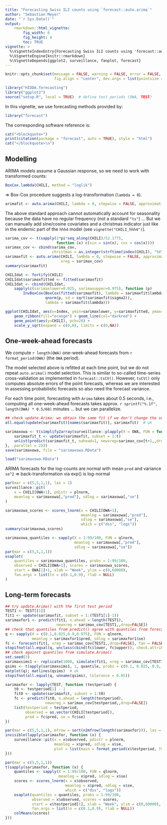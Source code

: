 ```yaml
---
title: "Forecasting Swiss ILI counts using `forecast::auto.arima`"
author: "Sebastian Meyer"
date: "`r Sys.Date()`"
output:
    rmarkdown::html_vignette:
        fig_width: 6
        fig_height: 4
        toc: TRUE
vignette: >
  %\VignetteIndexEntry{Forecasting Swiss ILI counts using 'forecast::auto.arima'}
  %\VignetteEngine{knitr::rmarkdown}
  %\VignetteDepends{ggplot2, surveillance, fanplot, forecast}
---
```


```r
knitr::opts_chunk$set(message = FALSE, warning = FALSE, error = FALSE,
                      fig.align = "center", dev.args = list(pointsize = 10))
```

```r
library("HIDDA.forecasting")
library("ggplot2")
source("setup.R", local = TRUE)  # define test periods (OWA, TEST)
```

In this vignette, we use forecasting methods provided by:
```r
library("forecast")
```

The corresponding software reference is:
```r
cat("<blockquote>")
print(citation(package = "forecast", auto = TRUE), style = "html")
cat("</blockquote>\n")
```


## Modelling

ARIMA models assume a Gaussian response, so we need to work with transformed counts:

```r
BoxCox.lambda(CHILI, method = "loglik")
```

=> Box-Cox procedure suggests a log-transformation (`lambda = 0`).


```r
arimafit <- auto.arima(CHILI, lambda = 0, stepwise = FALSE, approximation = FALSE)
```

The above standard approach cannot automatically account for seasonality because the
data have no regular frequency (not a standard `"ts"`) ...
But we can manually add sine/cosine covariates and a christmas indicator
just like in the endemic part of the `hhh4` model (see `vignette("CHILI_hhh4")`).

```r
sarima_cov <- t(sapply(2*pi*seq_along(CHILI)/52.1775,
                       function (x) c(sin = sin(x), cos = cos(x))))
sarimax_cov <- cbind(sarima_cov,
                     christmas = as.integer(strftime(index(CHILI), "%V") == "52"))
sarimaxfit <- auto.arima(CHILI, lambda = 0, stepwise = FALSE, approximation = FALSE,
                         xreg = sarimax_cov)
summary(sarimaxfit)
```


```r
CHILIdat <- fortify(CHILI)
CHILIdat$sarimaxfitted <- fitted(sarimaxfit)
CHILIdat <- cbind(CHILIdat,
    sapply(c(sarimaxlower=0.025, sarimaxupper=0.975), function (p)
        InvBoxCox(BoxCox(fitted(sarimaxfit), lambda = sarimaxfit$lambda) +
                  qnorm(p, sd = sqrt(sarimaxfit$sigma2)),
                  lambda = sarimaxfit$lambda)))
```

```r
ggplot(CHILIdat, aes(x=Index, ymin=sarimaxlower, y=sarimaxfitted, ymax=sarimaxupper)) +
    geom_ribbon(fill="orange") + geom_line(col="darkred") +
    geom_point(aes(y=CHILI), pch=20) +
    scale_y_sqrt(expand = c(0,0), limits = c(0,NA))
```



## One-week-ahead forecasts


We compute `r length(OWA)` one-week-ahead forecasts
from `r format_period(OWA)` (the `OWA` period).

The model selected above is refitted at each time point, but
we do not repeat `auto.arima()` model selection.
This is similar to so-called time-series cross-validation as implemented in
`forecast::tsCV()`. However, `tsCV()` only computes absolute errors of the point
forecasts, whereas we are interested in assessing probabilistic forecasts so
also need the forecast variance.

For each time point, forecasting with `Arima` takes about 0.5 seconds, i.e.,
computing all one-week-ahead forecasts takes approx.
`r sprintf("%.1f", length(OWA) * 0.5/60)` minutes ... but we can parallelize.

```r
## check update.Arima: we obtain the same fit if we don't change the subset
all.equal(update(sarimaxfit)[names(sarimaxfit)], sarimaxfit)  # ok
```

```r
sarimaxowa <- t(simplify2array(surveillance::plapply(X = OWA, FUN = function (t) {
    sarimaxfit_t <- update(sarimaxfit, subset = 1:t)
    unlist(predict(sarimaxfit_t, nahead=1, newxreg=sarimax_cov[t+1,,drop=FALSE]))
}, .parallel = 2)))
save(sarimaxowa, file = "sarimaxowa.RData")
```
```r
load("sarimaxowa.RData")
```


ARIMA forecasts for the log-counts are normal with mean `pred` and variance `se^2`
=> back-transformation via exp() is log-normal

```r
par(mar = c(5,5,1,1), las = 1)
surveillance::pit(
    x = CHILI[OWA+1], pdistr = plnorm,
    meanlog = sarimaxowa[,"pred"], sdlog = sarimaxowa[,"se"]
)
```

```r
sarimaxowa_scores <- scores_lnorm(x = CHILI[OWA+1],
                                  meanlog = sarimaxowa[,"pred"],
                                  sdlog = sarimaxowa[,"se"],
                                  which = c("dss", "logs"))
summary(sarimaxowa_scores)
```

```r
sarimaxowa_quantiles <- sapply(X = 1:99/100, FUN = qlnorm,
                               meanlog = sarimaxowa[,"pred"],
                               sdlog = sarimaxowa[,"se"])
par(mar = c(5,5,1,1))
osaplot(
    quantiles = sarimaxowa_quantiles, probs = 1:99/100,
    observed = CHILI[OWA+1], scores = sarimaxowa_scores,
    start = OWA[1]+1, xlab = "Week", ylim = c(0,60000),
    fan.args = list(ln = c(0.1,0.9), rlab = NULL)
)
```



## Long-term forecasts


```r
## try update.Arima() with the first test period
TEST1 <- TEST[[1]]
fit1 <- update(sarimaxfit, subset = 1:(TEST1[1]-1))
sarimaxfor1 <- predict(fit1, n.ahead = length(TEST1),
                       newxreg = sarimax_cov[TEST1,,drop=FALSE])
## check that quantiles from predict() agree with quantiles from forecast()
q <- sapply(X = c(0.1,0.025,0.9,0.975), FUN = qlnorm,
            meanlog = sarimaxfor1$pred, sdlog = sarimaxfor1$se)
fc <- forecast(fit1, xreg = sarimax_cov[TEST1,,drop=FALSE], fan = FALSE)
stopifnot(all.equal(q, unclass(cbind(fc$lower, fc$upper)), check.attributes = FALSE))
## check against quantiles from simulate.Arima()
set.seed(3)
sarimaxsims1 <- replicate(1000, simulate(fit1, xreg = sarimax_cov[TEST1,,drop=FALSE]))
qsims <- t(apply(sarimaxsims1, 1, quantile, probs = c(0.1, 0.025, 0.9, 0.975)))
matplot(q); matlines(qsims)  # ok
stopifnot(all.equal(q, unname(qsims), tolerance = 0.05))
```


```r
sarimaxfor <- lapply(TEST, function (testperiod) {
    t0 <- testperiod[1] - 1
    fit0 <- update(sarimaxfit, subset = 1:t0)
    fc <- predict(fit0, n.ahead = length(testperiod),
                  newxreg = sarimax_cov[testperiod,,drop=FALSE])
    list(testperiod = testperiod,
         observed = as.vector(CHILI[testperiod]),
         pred = fc$pred, se = fc$se)
})
```

```r
par(mar = c(5,5,1,1), mfrow = sort(n2mfrow(length(sarimaxfor))), las = 1)
invisible(lapply(sarimaxfor, function (x) {
    surveillance::pit(x = x$observed, pdistr = plnorm,
                      meanlog = x$pred, sdlog = x$se,
                      plot = list(main = format_period(x$testperiod, fmt = "%Y", collapse = "/")))
}))
```

```r
par(mar = c(5,5,1,1))
t(sapply(sarimaxfor, function (x) {
    quantiles <- sapply(X = 1:99/100, FUN = qlnorm,
                        meanlog = x$pred, sdlog = x$se)
    scores <- scores_lnorm(x = x$observed,
                           meanlog = x$pred, sdlog = x$se,
                           which = c("dss", "logs"))
    osaplot(quantiles = quantiles, probs = 1:99/100,
            observed = x$observed, scores = scores,
            start = x$testperiod[1], xlab = "Week", ylim = c(0,60000),
            fan.args = list(ln = c(0.1,0.9), rlab = NULL))
    colMeans(scores)
}))
```
